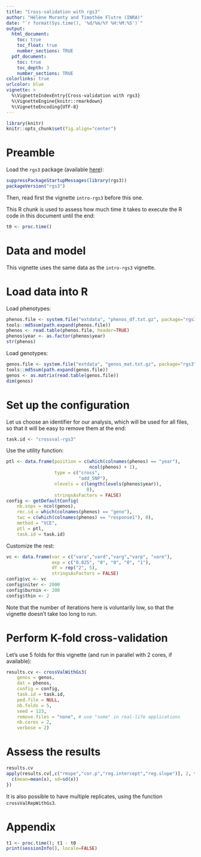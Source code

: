 ```yaml
---
title: "Cross-validation with rgs3"
author: "Hélène Muranty and Timothée Flutre (INRA)"
date: "`r format(Sys.time(), '%d/%m/%Y %H:%M:%S')`"
output:
  html_document:
    toc: true
    toc_float: true
    number_sections: TRUE
  pdf_document:
    toc: true
    toc_depth: 3
    number_sections: TRUE
colorlinks: true
urlcolor: blue
vignette: >
  %\VignetteIndexEntry{Cross-validation with rgs3}
  %\VignetteEngine{knitr::rmarkdown}
  %\VignetteEncoding{UTF-8}
---
```


<!--
setwd("~/src/rgs3/vignettes/")

library(devtools)
build_vignettes()

library(rmarkdown)
render("crossval-rgs3.Rmd", "html_document")
-->

```r
library(knitr)
knitr::opts_chunk$set(fig.align="center")
```


# Preamble

Load the `rgs3` package (available [here](https://github.com/INRA/rgs3)):
```r
suppressPackageStartupMessages(library(rgs3))
packageVersion("rgs3")
```

Then, read first the vignette `intro-rgs3` before this one.

This R chunk is used to assess how much time it takes to execute the R code in this document until the end:
```r
t0 <- proc.time()
```


# Data and model

This vignette uses the same data as the `intro-rgs3` vignette.



# Load data into R

Load phenotypes:

```r
phenos.file <- system.file("extdata", "phenos_df.txt.gz", package="rgs3")
tools::md5sum(path.expand(phenos.file))
phenos <- read.table(phenos.file, header=TRUE)
phenos$year <- as.factor(phenos$year)
str(phenos)
```

Load genotypes:

```r
genos.file <- system.file("extdata", "genos_mat.txt.gz", package="rgs3")
tools::md5sum(path.expand(genos.file))
genos <- as.matrix(read.table(genos.file))
dim(genos)
```



# Set up the configuration

Let us choose an identifier for our analysis, which will be used for all files, so that it will be easy to remove them at the end:

```r
task.id <- "crossval-rgs3"
```

Use the utility function:

```r
ptl <- data.frame(position = c(which(colnames(phenos) == "year"),
                               ncol(phenos) + 1),
                  type = c("cross",
                           "add_SNP"),
                  nlevels = c(length(levels(phenos$year)),
                              0),
                  stringsAsFactors = FALSE)
config <- getDefaultConfig(
    nb.snps = ncol(genos),
    rec.id = which(colnames(phenos) == "geno"),
    twc = c(which(colnames(phenos) == "response1"), 0),
    method = "VCE",
    ptl = ptl,
    task.id = task.id)
```

Customize the rest:

```r
vc <- data.frame(var = c("vara","vard","varg","varp", "vare"),
                 exp = c("0.025", "0", "0", "0", "1"),
                 df = rep("2", 5),
                 stringsAsFactors = FALSE)
config$vc <- vc
config$niter <- 2000
config$burnin <- 200
config$thin <- 2
```

Note that the number of iterations here is voluntarily low, so that the vignette doesn't take too long to run.


# Perform K-fold cross-validation

Let's use 5 folds for this vignette (and run in parallel with 2 cores, if available):

```r
results.cv <- crossValWithGs3(
    genos = genos,
    dat = phenos,
    config = config,
    task.id = task.id,
    ped.file = NULL,
    nb.folds = 5,
    seed = 123,
    remove.files = "none", # use "some" in real-life applications
    nb.cores = 2,
    verbose = 2)
```


# Assess the results

```r
results.cv
apply(results.cv[,c("rmspe","cor.p","reg.intercept","reg.slope")], 2, function(x){
  c(mean=mean(x), sd=sd(x))
})
```

It is also possible to have multiple replicates, using the function `crossValRepWithGs3`.


# Appendix

```r
t1 <- proc.time(); t1 - t0
print(sessionInfo(), locale=FALSE)
```
